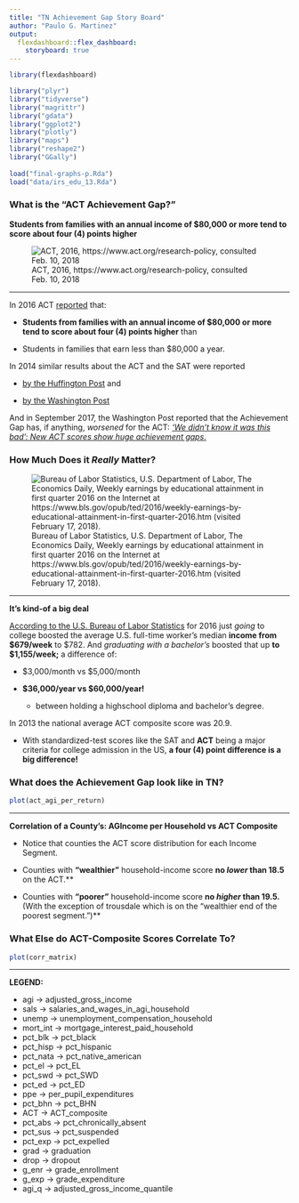 ```yaml
---
title: "TN Achievement Gap Story Board"
author: "Paulo G. Martinez"
output: 
  flexdashboard::flex_dashboard:
    storyboard: true
---
```


```r
library(flexdashboard)

library("plyr")
library("tidyverse")
library("magrittr")
library("gdata")
library("ggplot2")
library("plotly")
library("maps")
library("reshape2")
library("GGally")
     
load("final-graphs-p.Rda")
load("data/irs_edu_13.Rda")

```

### **What is the "ACT Achievement Gap?"** 

**Students from families with an annual income of \$80,000 or more tend to score about four (4) points higher**


![ACT, 2016, https://www.act.org/research-policy, consulted Feb. 10, 2018](www/act_graph.png)

***
In 2016 ACT [reported](http://www.act.org/content/dam/act/unsecured/documents/R1604-ACT-Composite-Score-by-Family-Income.pdf) 
that:

* **Students from families with an annual income of \$80,000 or more tend to score about four (4) points higher** than 

* Students in families that earn less than \$80,000 a year. 

In 2014 similar results about the ACT and the SAT were reported

* [by the Huffington Post](https://www.huffingtonpost.com/2014/07/18/act-score-family-income_n_5600065.html) and

* [by the Washington Post](https://www.washingtonpost.com/news/wonk/wp/2014/03/05/these-four-charts-show-how-the-sat-favors-the-rich-educated-families/?utm_term=.56cc245120db)

And in September 2017, the Washington Post reported that the Achievement Gap has, if anything, *worsened* for the ACT: [*‘We didn’t know it was this bad’: New ACT scores show huge achievement gaps*.](https://www.washingtonpost.com/local/education/we-didnt-know-it-was-this-bad-new-act-scores-show-huge-achievement-gaps/2017/09/06/c6397f36-9279-11e7-aace-04b862b2b3f3_story.html?utm_term=.f50e950bb198)

### **How Much Does it *Really* Matter?**

![Bureau of Labor Statistics, U.S. Department of Labor, The Economics Daily, Weekly earnings by educational attainment in first quarter 2016 on the Internet at https://www.bls.gov/opub/ted/2016/weekly-earnings-by-educational-attainment-in-first-quarter-2016.htm (visited February 17, 2018).](www/Earnings and Education, 2016, USBL copy.png)

***

**It's kind-of a big deal**

[According to the U.S. Bureau of Labor Statistics](https://www.bls.gov/opub/ted/2016/weekly-earnings-by-educational-attainment-in-first-quarter-2016.htm) for 2016 just *going* to college boosted the average U.S. full-time worker's median **income from $679/week** to $782.
And *graduating with a bachelor's* boosted that up **to $1,155/week;** a difference of:

* $3,000/month vs $5,000/month

* **$36,000/year vs $60,000/year!** 

    + between holding a highschool diploma and bachelor's degree.


In 2013 the national average ACT composite score was 20.9. 

* With standardized-test scores like the SAT and **ACT** being a major criteria for college admission in the US, **a four (4) point difference is a big difference!**

### **What does the Achievement Gap look like in TN?**

```r
plot(act_agi_per_return)
```

***
**Correlation of a County's: AGIncome per Household vs ACT Composite**  

* Notice that counties the ACT score distribution for each Income Segment.  

* Counties with **"wealthier"** household-income score **no *lower* than 18.5** on the ACT.**  

* Counties with **"poorer"** household-income score **no *higher* than 19.5.** (With the exception of trousdale which is on the "wealthier end of the poorest segment.")**


### **What Else do ACT-Composite Scores Correlate To?**

```r
plot(corr_matrix)
```

***

**LEGEND:**

*  agi -> adjusted_gross_income
*  sals -> salaries_and_wages_in_agi_household
*  unemp -> unemployment_compensation_household
*  mort_int -> mortgage_interest_paid_household
*  pct_blk -> pct_black
*  pct_hisp -> pct_hispanic
*  pct_nata -> pct_native_american
*  pct_el -> pct_EL
*  pct_swd -> pct_SWD
*  pct_ed -> pct_ED
*  ppe -> per_pupil_expenditures
*  pct_bhn -> pct_BHN
*  ACT -> ACT_composite
*  pct_abs -> pct_chronically_absent
*  pct_sus -> pct_suspended
*  pct_exp -> pct_expelled
*  grad -> graduation
*  drop -> dropout
*  g_enr -> grade_enrollment
*  g_exp -> grade_expenditure
*  agi_q -> adjusted_gross_income_quantile

